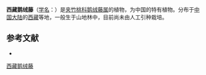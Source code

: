 {{Speciesbox
| name = 西藏鹅绒藤
| status = 
| status_system = 
| image =
| genus = Cynanchum
| species = heydei
| authority = Hook. f. Fl.
}}

'''西藏鹅绒藤'''（[[学名|学名]]：{{lang|la|''Cynanchum heydei''}}）是[[夹竹桃科|夹竹桃科]][[鹅绒藤属|鹅绒藤属]]的植物，为中国的特有植物。分布于[[中国大陆|中国大陆]]的[[西藏|西藏]]等地，一般生于山地林中，目前尚未由人工引种栽培。

== 参考文献 ==
<div class="references-small">
* {{cite web| url =http://www.bioinfo.cn/db05/KmzwSpecies.php?action=view&id=1624| title =西藏鹅绒藤| work =《中国高等植物数据库全库》| publisher =中国科学院微生物研究所| author =昆明植物研究所| accessdate =2009-02-22| deadurl =yes| archiveurl =https://web.archive.org/web/20160305073634/http://www.bioinfo.cn/db05/KmzwSpecies.php?action=view&id=1624| archivedate =2016-03-05| df =}}
</div>
{{Taxonbar|from=Q15225598}}

[[Category:鹅绒藤属|西藏鹅绒藤]]


{{植物小作品}}